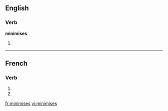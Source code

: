 {{also|minimisés}}
==English==

===Verb===
'''minimises'''

# {{third-person singular of|minimise}}

----

==French==

===Verb===
{{fr-verb-form}}

# {{form of|[[second-person|Second-person]] [[singular]] [[present indicative]]|minimiser|lang=French}}
# {{form of|Second-person singular [[present subjunctive]]|minimiser |lang=French}}

[[fr:minimises]]
[[vi:minimises]]